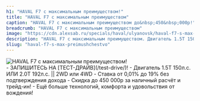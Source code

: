 ```yaml
---
h1: "HAVAL F7 с максимальным преимуществом!"
title: "HAVAL F7 с максимальным преимуществом"
caption: "HAVAL F7 с максимальным преимуществом до&nbsp;450&nbsp;000р!"
breadcrumb: "HAVAL F7 с максимальным преимуществом"
image: "https://cdn.alexsab.ru/specials/haval/ulyanovsk/haval-f7-s-max-preimushchestvom/thumb.webp"
description: "HAVAL F7 с максимальным преимуществом. Двигатель 1.5Т 150л.с. ИЛИ 2.0Т 192л.с. || 2WD или 4WD. Ставка от 0,01% * до 19% без подтверждения дохода. Скидка до 450 000р за наличный расчёт и трейд-ин!. Ещё больше технологий, комфорта и удовольствия от вождения!"
sliug: "haval-f7-s-max-preimushchestvo"
---
```



<picture>
	<source media="(min-width: 942px)" srcset="https://cdn.alexsab.ru/specials/haval/ulyanovsk/haval-f7-s-max-preimushchestvom/banner.webp" />
	<source media="(min-width: 320px)" srcset="https://cdn.alexsab.ru/specials/haval/ulyanovsk/haval-f7-s-max-preimushchestvom/thumb.webp" />
	<img src="https://cdn.alexsab.ru/specials/haval/ulyanovsk/haval-f7-s-max-preimushchestvom/banner.webp" class="max-w-full mx-auto mb-10" alt="HAVAL F7 с максимальным преимуществом!" />
</picture>

<br/>
- ЗАПИШИТЕСЬ НА [ТЕСТ-ДРАЙВ](/test-drive/)!
- Двигатель 1.5Т 150л.с. ИЛИ 2.0Т 192л.с. || 2WD или 4WD
- Ставка от 0,01% до 19% без подтверждения дохода
- Скидка до 450 000р за наличный расчёт и трейд-ин!
- Ещё больше технологий, комфорта и удовольствия от вождения!
<br/>

<SpecialSalonsInfo title='Получить предложение' dataTitle='HAVAL F7 с максимальным преимуществом!' dataFormName="Получить предложение. HAVAL F7 с максимальным преимуществом!" />